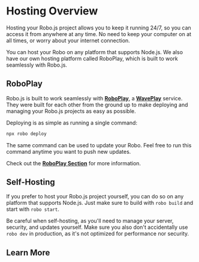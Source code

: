 
# Hosting Overview

Hosting your Robo.js project allows you to keep it running 24/7, so you can access it from anywhere at any time. No need to keep your computer on at all times, or worry about your internet connection.

You can host your Robo on any platform that supports Node.js. We also have our own hosting platform called RoboPlay, which is built to work seamlessly with Robo.js.

## RoboPlay

Robo.js is built to work seamlessly with **[RoboPlay](https://roboplay.dev)**, a **[WavePlay](https://waveplay.com)** service. They were built for each other from the ground up to make deploying and managing your Robo.js projects as easy as possible.

Deploying is as simple as running a single command:

```bash
npx robo deploy
```

The same command can be used to update your Robo. Feel free to run this command anytime you want to push new updates.

Check out the **[RoboPlay Section](./roboplay)** for more information.

## Self-Hosting

If you prefer to host your Robo.js project yourself, you can do so on any platform that supports Node.js. Just make sure to build with `robo build` and start with `robo start`.

Be careful when self-hosting, as you'll need to manage your server, security, and updates yourself. Make sure you also don't accidentally use `robo dev` in production, as it's not optimized for performance nor security.

## Learn More

<CardContainer>
	<Card href="./roboplay" title="🚀 RoboPlay" description="Deploy with as little as one command" />
	<Card href="./self-host" title="🛠️ Self-Hosting" description="Learn how to host and maintain it yourself" />
</CardContainer>
